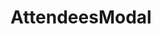 
<Meta title="Appointment/Modal" component={AttendeesModal} />

# AttendeesModal

<Story name="AttendeesModal">
    <AttendeesModal
        participants={[
            { id: 1, firstname: 'Anna', lastname: 'Pupil', isPupil: true },
            { id: 2, firstname: 'Tom', lastname: 'Pupil', isPupil: true },
            { id: 3, firstname: 'Julian', lastname: 'Pupil', isPupil: true },
            { id: 4, firstname: 'Emma', lastname: 'Pupil', isPupil: true },
            { id: 5, firstname: 'Paula', lastname: 'Pupil', isPupil: true },
            { id: 6, firstname: 'Emil', lastname: 'Pupil', isPupil: true },
        ]}
        organizers={[
            { id: 7, firstname: 'Tobias', lastname: 'Bork', isStudent: true },
            { id: 8, firstname: 'Marius', lastname: 'Augustin', isStudent: true },
        ]}
        declinedBy={[2, 3, 6, 8]}
    />
</Story>
